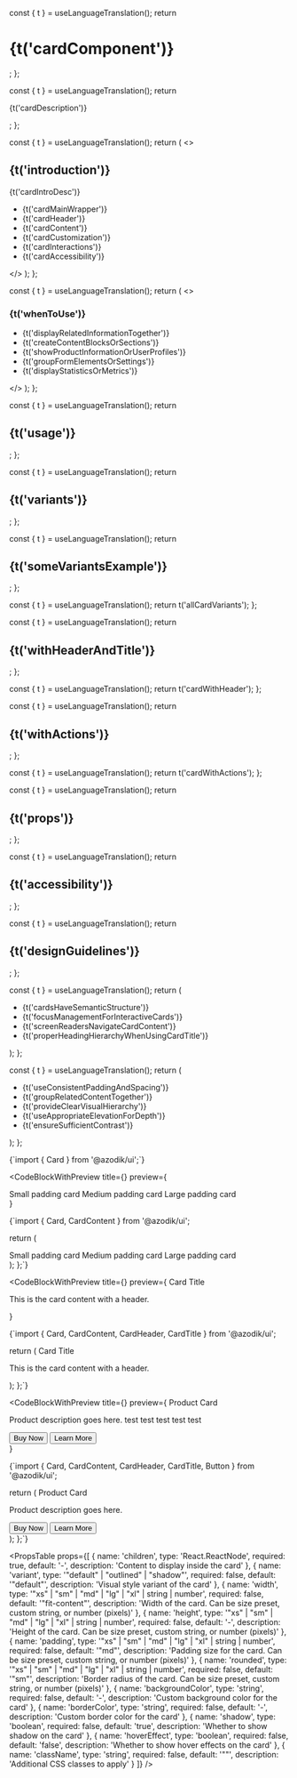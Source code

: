 
  const { t } = useLanguageTranslation();
  return <h1>{t('cardComponent')}</h1>;
};

  const { t } = useLanguageTranslation();
  return <p>{t('cardDescription')}</p>;
};

  const { t } = useLanguageTranslation();
  return (
    <>
      <h2>{t('introduction')}</h2>
      <p>{t('cardIntroDesc')}</p>
      <ul>
        <li>{t('cardMainWrapper')}</li>
        <li>{t('cardHeader')}</li>
        <li>{t('cardContent')}</li>
        <li>{t('cardCustomization')}</li>
        <li>{t('cardInteractions')}</li>
        <li>{t('cardAccessibility')}</li>
      </ul>
    </>
  );
};

  const { t } = useLanguageTranslation();
  return (
    <>
      <h3>{t('whenToUse')}</h3>
      <ul>
        <li>{t('displayRelatedInformationTogether')}</li>
        <li>{t('createContentBlocksOrSections')}</li>
        <li>{t('showProductInformationOrUserProfiles')}</li>
        <li>{t('groupFormElementsOrSettings')}</li>
        <li>{t('displayStatisticsOrMetrics')}</li>
      </ul>
    </>
  );
};

  const { t } = useLanguageTranslation();
  return <h2>{t('usage')}</h2>;
};

  const { t } = useLanguageTranslation();
  return <h2>{t('variants')}</h2>;
};

  const { t } = useLanguageTranslation();
  return <h2>{t('someVariantsExample')}</h2>;
};

  const { t } = useLanguageTranslation();
  return t('allCardVariants');
};

  const { t } = useLanguageTranslation();
  return <h2>{t('withHeaderAndTitle')}</h2>;
};

  const { t } = useLanguageTranslation();
  return t('cardWithHeader');
};

  const { t } = useLanguageTranslation();
  return <h2>{t('withActions')}</h2>;
};

  const { t } = useLanguageTranslation();
  return t('cardWithActions');
};

  const { t } = useLanguageTranslation();
  return <h2>{t('props')}</h2>;
};

  const { t } = useLanguageTranslation();
  return <h2>{t('accessibility')}</h2>;
};

  const { t } = useLanguageTranslation();
  return <h2>{t('designGuidelines')}</h2>;
};

  const { t } = useLanguageTranslation();
  return (
    <ul>
      <li>{t('cardsHaveSemanticStructure')}</li>
      <li>{t('focusManagementForInteractiveCards')}</li>
      <li>{t('screenReadersNavigateCardContent')}</li>
      <li>{t('properHeadingHierarchyWhenUsingCardTitle')}</li>
    </ul>
  );
};

  const { t } = useLanguageTranslation();
  return (
    <ul>
      <li>{t('useConsistentPaddingAndSpacing')}</li>
      <li>{t('groupRelatedContentTogether')}</li>
      <li>{t('provideClearVisualHierarchy')}</li>
      <li>{t('useAppropriateElevationForDepth')}</li>
      <li>{t('ensureSufficientContrast')}</li>
    </ul>
  );
};

<CardComponentHeader />

<CardDescription />

<CardIntroduction />

<WhenToUseSection />

<UsageSection />

<CodeBlock language="tsx">
{`import { Card } from '@azodik/ui';`}
</CodeBlock>

<VariantsSection />

<SomeVariantsExample />

<CodeBlockWithPreview 
  title={<AllCardVariantsTitle />}
  preview={
    <div className="space-y-4">
      <Card padding="sm" rounded="sm">
        <CardContent>Small padding card</CardContent>
      </Card>
      <Card padding="md" rounded="sm" className="mt-5">
        <CardContent>Medium padding card</CardContent>
      </Card>
      <Card padding="lg" rounded="sm" className="mt-5">
        <CardContent>Large padding card</CardContent>
      </Card>
    </div>
  }
>
{`import { Card, CardContent } from '@azodik/ui';

  return (
    <div className="space-y-4">
      <Card padding="sm">
        <CardContent>Small padding card</CardContent>
      </Card>
      <Card padding="md">
        <CardContent>Medium padding card</CardContent>
      </Card>
      <Card padding="lg">
        <CardContent>Large padding card</CardContent>
      </Card>
    </div>
  );
};`}
</CodeBlockWithPreview>

<WithHeaderAndTitleSection />

<CodeBlockWithPreview 
  title={<CardWithHeaderTitle />}
  preview={
    <Card>
      <CardHeader>
        <CardTitle>Card Title</CardTitle>
      </CardHeader>
      <CardContent>
        <p>This is the card content with a header.</p>
      </CardContent>
    </Card>
  }
>
{`import { Card, CardContent, CardHeader, CardTitle } from '@azodik/ui';

  return (
    <Card>
      <CardHeader>
        <CardTitle>Card Title</CardTitle>
      </CardHeader>
      <CardContent>
        <p>This is the card content with a header.</p>
      </CardContent>
    </Card>
  );
};`}
</CodeBlockWithPreview>

<WithActionsSection />

<CodeBlockWithPreview 
  title={<CardWithActionsTitle />}
  preview={
    <Card>
      <CardHeader>
        <CardTitle>Product Card</CardTitle>
      </CardHeader>
      <CardContent>
        <p>Product description goes here. test test test test test</p>
        <div className="flex gap-2 mt-4 justify-center items-center">
          <Button variant="primary" size="sm" width="100px">Buy Now</Button>
          <Button variant="outline" size="sm" className="ml-5">Learn More</Button>
        </div>
      </CardContent>
    </Card>
  }
>
{`import { Card, CardContent, CardHeader, CardTitle, Button } from '@azodik/ui';

  return (
    <Card>
      <CardHeader>
        <CardTitle>Product Card</CardTitle>
      </CardHeader>
      <CardContent>
        <p>Product description goes here.</p>
        <div className="flex gap-2 mt-4">
          <Button variant="primary">Buy Now</Button>
          <Button variant="outline">Learn More</Button>
        </div>
      </CardContent>
    </Card>
  );
};`}
</CodeBlockWithPreview>

<PropsSection />

<PropsTable props={[
  {
    name: 'children',
    type: 'React.ReactNode',
    required: true,
    default: '-',
    description: 'Content to display inside the card'
  },
  {
    name: 'variant',
    type: '"default" | "outlined" | "shadow"',
    required: false,
    default: '"default"',
    description: 'Visual style variant of the card'
  },
  {
    name: 'width',
    type: '"xs" | "sm" | "md" | "lg" | "xl" | string | number',
    required: false,
    default: '"fit-content"',
    description: 'Width of the card. Can be size preset, custom string, or number (pixels)'
  },
  {
    name: 'height',
    type: '"xs" | "sm" | "md" | "lg" | "xl" | string | number',
    required: false,
    default: '-',
    description: 'Height of the card. Can be size preset, custom string, or number (pixels)'
  },
  {
    name: 'padding',
    type: '"xs" | "sm" | "md" | "lg" | "xl" | string | number',
    required: false,
    default: '"md"',
    description: 'Padding size for the card. Can be size preset, custom string, or number (pixels)'
  },
  {
    name: 'rounded',
    type: '"xs" | "sm" | "md" | "lg" | "xl" | string | number',
    required: false,
    default: '"sm"',
    description: 'Border radius of the card. Can be size preset, custom string, or number (pixels)'
  },
  {
    name: 'backgroundColor',
    type: 'string',
    required: false,
    default: '-',
    description: 'Custom background color for the card'
  },
  {
    name: 'borderColor',
    type: 'string',
    required: false,
    default: '-',
    description: 'Custom border color for the card'
  },
  {
    name: 'shadow',
    type: 'boolean',
    required: false,
    default: 'true',
    description: 'Whether to show shadow on the card'
  },
  {
    name: 'hoverEffect',
    type: 'boolean',
    required: false,
    default: 'false',
    description: 'Whether to show hover effects on the card'
  },
  {
    name: 'className',
    type: 'string',
    required: false,
    default: '""',
    description: 'Additional CSS classes to apply'
  }
]} />

<AccessibilitySection />

<AccessibilityList />

<DesignGuidelinesSection />

<DesignGuidelinesList />

